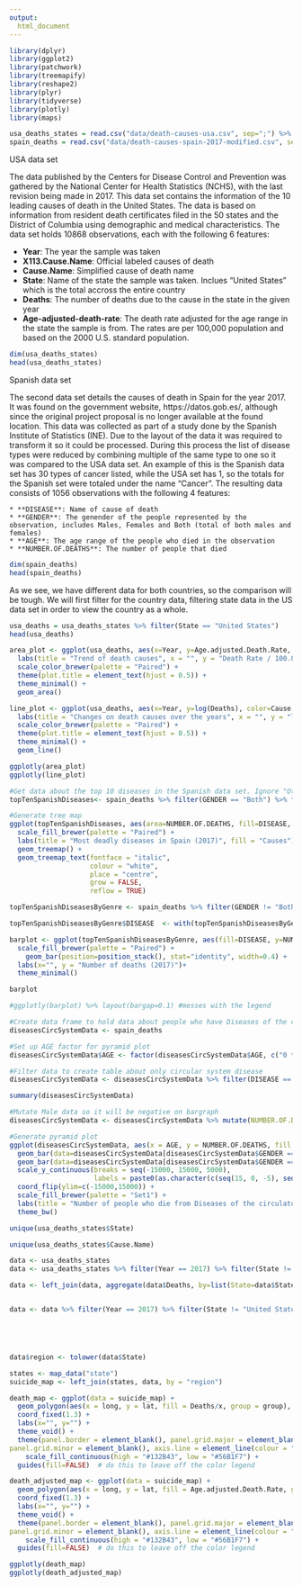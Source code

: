 ```yaml
---
output:
  html_document
---
```

```r
library(dplyr)
library(ggplot2)
library(patchwork)
library(treemapify)
library(reshape2)
library(plyr)
library(tidyverse)
library(plotly)
library(maps)
```


```r
usa_deaths_states = read.csv("data/death-causes-usa.csv", sep=";") %>% filter(Cause.Name != "All causes")
spain_deaths = read.csv("data/death-causes-spain-2017-modified.csv", sep=";",fileEncoding="UTF-8-BOM")
```

USA data set


The data published by the Centers for Disease Control and Prevention was gathered by the National Center for Health Statistics (NCHS), with the last revision being made in 2017. This data set contains the information of the 10 leading causes of death in the United States. The data is based on information from resident death certificates filed in the 50 states and the District of Columbia using demographic and medical characteristics. The data set holds 10868 observations, each with the following 6 features:

  * **Year**: The year the sample was taken
  * **X113.Cause.Name**: Official labeled causes of death
  * **Cause.Name**: Simplified cause of death name
  * **State**: Name of the state the sample was taken. Inclues "United States" which is the total accross the entire country
  * **Deaths**: The number of deaths due to the cause in the state in the given year
  * **Age-adjusted-death-rate**: The death rate adjusted for the age range in the state the sample is from. The rates are per 100,000                                  population and based on the 2000 U.S. standard population.



```r
dim(usa_deaths_states)
head(usa_deaths_states)
```

Spanish data set


The second data set details the causes of death in Spain for the year 2017. It was found on the  government website, https://datos.gob.es/, although since the original project proposal is no longer available at the found location. This data was collected as  part of a study done by the Spanish Institute of Statistics (INE). Due to the layout of the data it was required to transform it so it could be processed. During this process the list of disease types were reduced by combining multiple of the same type to one so it was compared to the USA data set. An example of this is the Spanish data set has 30 types of cancer listed, while the USA set has 1, so the totals for the Spanish set were totaled under the name “Cancer”. The resulting data consists of 1056 observations with the following 4 features:

	* **DISEASE**: Name of cause of death
	* **GENDER**: The genender of the people represented by the observation, includes Males, Females and Both (total of both males and                 females)
	* **AGE**: The age range of the people who died in the observation
	* **NUMBER.OF.DEATHS**: The number of people that died



```r
dim(spain_deaths)
head(spain_deaths)
```


As we see, we have different data for both countries, so the comparison will be tough. We will first filter for the country data, filtering state data in the US data set in order to view the country as a whole.

```r
usa_deaths = usa_deaths_states %>% filter(State == "United States")
head(usa_deaths)
```


```r
area_plot <- ggplot(usa_deaths, aes(x=Year, y=Age.adjusted.Death.Rate, fill=Cause.Name)) + 
  labs(title = "Trend of death causes", x = "", y = "Death Rate / 100.000 (Age Adjusted)", fill = "Causes") +
  scale_color_brewer(palette = "Paired") +
  theme(plot.title = element_text(hjust = 0.5)) +
  theme_minimal() +
  geom_area()

line_plot <- ggplot(usa_deaths, aes(x=Year, y=log(Deaths), color=Cause.Name)) + 
  labs(title = "Changes on death causes over the years", x = "", y = "log(Death Rate)", fill = "Causes") +
  scale_color_brewer(palette = "Paired") +
  theme(plot.title = element_text(hjust = 0.5)) +
  theme_minimal() +
  geom_line() 

ggplotly(area_plot)
ggplotly(line_plot)
```


```r

#Get data about the top 10 diseases in the Spanish data set. Ignore "Other causes"
topTenSpanishDiseases<- spain_deaths %>% filter(GENDER == "Both") %>% filter(AGE=="All ages") %>% filter(DISEASE!="All causes") %>% filter(DISEASE!="Other causes") %>% top_n(10, NUMBER.OF.DEATHS)

#Generate tree map
ggplot(topTenSpanishDiseases, aes(area=NUMBER.OF.DEATHS, fill=DISEASE, label=NUMBER.OF.DEATHS)) +
  scale_fill_brewer(palette = "Paired") +
  labs(title = "Most deadly diseases in Spain (2017)", fill = "Causes") +
  geom_treemap() +
  geom_treemap_text(fontface = "italic",
                    colour = "white",
                    place = "centre",
                    grow = FALSE,
                    reflow = TRUE) 

```


```r
topTenSpanishDiseasesByGenre <- spain_deaths %>% filter(GENDER != "Both") %>% filter(DISEASE != "All causes") %>% filter(AGE == "All ages")      %>%  filter(DISEASE %in% topTenSpanishDiseases$DISEASE)

topTenSpanishDiseasesByGenre$DISEASE  <- with(topTenSpanishDiseasesByGenre, reorder(DISEASE, NUMBER.OF.DEATHS))

barplot <- ggplot(topTenSpanishDiseasesByGenre, aes(fill=DISEASE, y=NUMBER.OF.DEATHS, x=GENDER)) + 
  scale_fill_brewer(palette = "Paired") +
    geom_bar(position=position_stack(), stat="identity", width=0.4) +
  labs(x="", y = "Number of deaths (2017)")+
  theme_minimal()

barplot

#ggplotly(barplot) %>% layout(bargap=0.1) #messes with the legend
```



```r

#Create data frame to hold data about people who have Diseases of the circulatory system
diseasesCircSystemData <- spain_deaths

#Set up AGE factor for pyramid plot
diseasesCircSystemData$AGE <- factor(diseasesCircSystemData$AGE, c("0 to 1", "1 to 4", "5 to 9", "10 to 14", "15 to 19", "20 to 24", "25 to 29", "30 to 34", "35 to 39", "40 to 44", "45 to 49", "50 to 54", "55 to 59", "60 to 64", "65 to 69", "70 to 74", "75 to 79", "80 to 84", "85 to 89", "90 to 94", "95 or more", "All ages"))

#Filter data to create table about only circular system disease 
diseasesCircSystemData <- diseasesCircSystemData %>% filter(DISEASE == "Diseases of the circulatory system") %>% filter(GENDER != "Both") %>% filter(AGE != "All ages") %>% modify_at("DISEASE",~NULL)

summary(diseasesCircSystemData)
```

```r
#Mutate Male data so it will be negative on bargraph
diseasesCircSystemData <- diseasesCircSystemData %>% mutate(NUMBER.OF.DEATHS = ifelse(GENDER == "Males", -1 * NUMBER.OF.DEATHS, NUMBER.OF.DEATHS))

#Generate pyramid plot
ggplot(diseasesCircSystemData, aes(x = AGE, y = NUMBER.OF.DEATHS, fill = GENDER)) + 
  geom_bar(data=diseasesCircSystemData[diseasesCircSystemData$GENDER == "Females",], stat = "identity") + 
  geom_bar(data=diseasesCircSystemData[diseasesCircSystemData$GENDER == "Males",], stat = "identity") + 
  scale_y_continuous(breaks = seq(-15000, 15000, 5000), 
                     labels = paste0(as.character(c(seq(15, 0, -5), seq(5, 15, 5))), "")) +
  coord_flip(ylim=c(-15000,15000)) + 
  scale_fill_brewer(palette = "Set1") + 
  labs(title = "Number of people who die from Diseases of the circulatory system", y = "Number of deaths (1,000)", x = "Age", fill = "Gender") +
  theme_bw()
```


```r
unique(usa_deaths_states$State)
```



```r
unique(usa_deaths_states$Cause.Name)
```


```r
data <- usa_deaths_states
data <- usa_deaths_states %>% filter(Year == 2017) %>% filter(State != "United States")

data <- left_join(data, aggregate(data$Deaths, by=list(State=data$State), FUN=sum), by="State")


data <- data %>% filter(Year == 2017) %>% filter(State != "United States") %>% filter(Cause.Name == "Suicide")





data$region <- tolower(data$State)

states <- map_data("state")
suicide_map <- left_join(states, data, by = "region")

death_map <- ggplot(data = suicide_map) + 
  geom_polygon(aes(x = long, y = lat, fill = Deaths/x, group = group), color = "white") + 
  coord_fixed(1.3) +
  labs(x="", y="") +
  theme_void() +
  theme(panel.border = element_blank(), panel.grid.major = element_blank(),
panel.grid.minor = element_blank(), axis.line = element_line(colour = "white")) +
    scale_fill_continuous(high = "#132B43", low = "#56B1F7") +
  guides(fill=FALSE)  # do this to leave off the color legend

death_adjusted_map <- ggplot(data = suicide_map) + 
  geom_polygon(aes(x = long, y = lat, fill = Age.adjusted.Death.Rate, group = group), color = "white") + 
  coord_fixed(1.3) +
  labs(x="", y="") +
  theme_void() +
  theme(panel.border = element_blank(), panel.grid.major = element_blank(),
panel.grid.minor = element_blank(), axis.line = element_line(colour = "white")) +
    scale_fill_continuous(high = "#132B43", low = "#56B1F7") +
  guides(fill=FALSE)  # do this to leave off the color legend

ggplotly(death_map)
ggplotly(death_adjusted_map)
```


